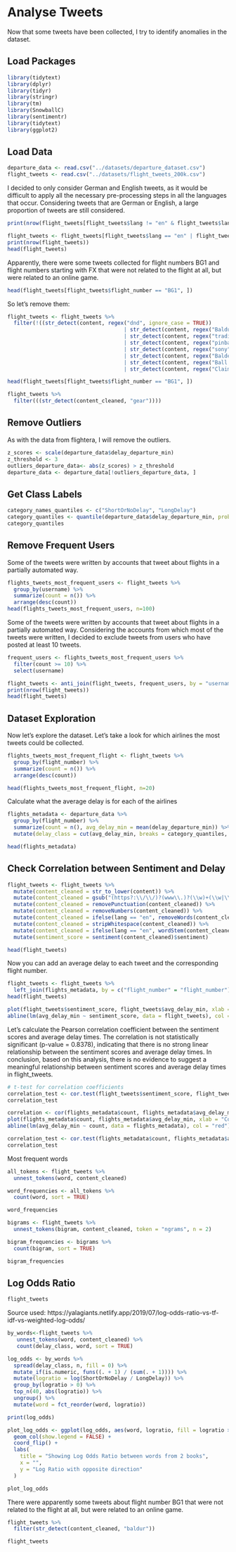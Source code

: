 # Analyse Tweets

Now that some tweets have been collected, I try to identify anomalies in the dataset.

## Load Packages

```r
library(tidytext)
library(dplyr)
library(tidyr)
library(stringr)
library(tm)
library(SnowballC)
library(sentimentr)
library(tidytext)
library(ggplot2)
```

## Load Data

```r
departure_data <- read.csv("../datasets/departure_dataset.csv")
flight_tweets <- read.csv("../datasets/flight_tweets_200k.csv")
```

I decided to only consider German and English tweets, as it would be difficult to apply all the necessary pre-processing steps in all the languages that occur. Considering tweets that are German or English, a large proportion of tweets are still considered.

```r
print(nrow(flight_tweets[flight_tweets$lang != "en" & flight_tweets$lang != "de",]))
```

```r
flight_tweets <- flight_tweets[flight_tweets$lang == "en" | flight_tweets$lang == "de",]
print(nrow(flight_tweets))
head(flight_tweets)
```

Apparently, there were some tweets collected for flight numbers BG1 and flight numbers starting with FX that were not related to the flight at all, but were related to an online game.

```r
head(flight_tweets[flight_tweets$flight_number == "BG1", ])
```

So let's remove them:

```r
flight_tweets <- flight_tweets %>%
  filter(!((str_detect(content, regex("dnd", ignore_case = TRUE)) 
                                     | str_detect(content, regex("Baldur", ignore_case = TRUE))
                                     | str_detect(content, regex("trading", ignore_case = TRUE))
                                     | str_detect(content, regex("pinball", ignore_case = TRUE))
                                     | str_detect(content, regex("sony", ignore_case = TRUE))            
                                     | str_detect(content, regex("Balder", ignore_case = TRUE))
                                     | str_detect(content, regex("Ball that started it all!", ignore_case = TRUE))
                                     | str_detect(content, regex("Claim FREE", ignore_case = TRUE)))))

head(flight_tweets[flight_tweets$flight_number == "BG1", ])
```

```r
flight_tweets %>%
  filter(((str_detect(content_cleaned, "gear"))))
```


## Remove Outliers

As with the data from flightera, I will remove the outliers.

```r
z_scores <- scale(departure_data$delay_departure_min)
z_threshold <- 3
outliers_departure_data<- abs(z_scores) > z_threshold
departure_data <- departure_data[!outliers_departure_data, ]
```

## Get Class Labels

```r
category_names_quantiles <- c("ShortOrNoDelay", "LongDelay")
category_quantiles <- quantile(departure_data$delay_departure_min, probs = c(0.0, 0.5, 1.0))
category_quantiles
```

## Remove Frequent Users

Some of the tweets were written by accounts that tweet about flights in a partially automated way.

```r
flights_tweets_most_frequent_users <- flight_tweets %>%
  group_by(username) %>%
  summarize(count = n()) %>%
  arrange(desc(count))
head(flights_tweets_most_frequent_users, n=100)
```

Some of the tweets were written by accounts that tweet about flights in a partially automated way. 
Considering the accounts from which most of the tweets were written, I decided to exclude tweets from users who have posted at least 10 tweets.

```r
frequent_users <- flights_tweets_most_frequent_users %>% 
  filter(count >= 10) %>% 
  select(username)

flight_tweets <- anti_join(flight_tweets, frequent_users, by = "username")
print(nrow(flight_tweets))
head(flight_tweets)
```

## Dataset Exploration

Now let's explore the dataset. Let's take a look for which airlines the most tweets could be collected.

```r
flights_tweets_most_frequent_flight <- flight_tweets %>%
  group_by(flight_number) %>%
  summarize(count = n()) %>%
  arrange(desc(count))

head(flights_tweets_most_frequent_flight, n=20)
```

Calculate what the average delay is for each of the airlines

```r
flights_metadata <- departure_data %>%
  group_by(flight_number) %>%
  summarize(count = n(), avg_delay_min = mean(delay_departure_min)) %>%
  mutate(delay_class = cut(avg_delay_min, breaks = category_quantiles, labels = category_names_quantiles, include.lowest = TRUE))

head(flights_metadata)
```
## Check Correlation between Sentiment and Delay

```r
flight_tweets <- flight_tweets %>%
  mutate(content_cleaned = str_to_lower(content)) %>%
  mutate(content_cleaned = gsub("(https?:\\/\\/)?(www\\.)?(\\w)+(\\w|\\.|\\/)*\\.(\\w)+(\\w|\\.|\\/|\\?|\\=|\\&)*", "", content_cleaned)) %>%
  mutate(content_cleaned = removePunctuation(content_cleaned)) %>%
  mutate(content_cleaned = removeNumbers(content_cleaned)) %>%
  mutate(content_cleaned = ifelse(lang == "en", removeWords(content_cleaned, stopwords("en")), removeWords(content_cleaned, stopwords("de")))) %>%
  mutate(content_cleaned = stripWhitespace(content_cleaned)) %>%
  mutate(content_cleaned = ifelse(lang == "en", wordStem(content_cleaned, language = "english"), wordStem(content_cleaned, language = "german"))) %>%
  mutate(sentiment_score = sentiment(content_cleaned)$sentiment)

head(flight_tweets)
```

Now you can add an average delay to each tweet and the corresponding flight number.

```r
flight_tweets <- flight_tweets %>%
  left_join(flights_metadata, by = c("flight_number" = "flight_number"))
head(flight_tweets)
```

```r
plot(flight_tweets$sentiment_score, flight_tweets$avg_delay_min, xlab = "Sentiment Score", ylab = "Average Delay (minutes)", main = "Scatter Plot of Sentiment Score vs. Average Delay")
abline(lm(avg_delay_min ~ sentiment_score, data = flight_tweets), col = "red")
```

Let's calculate the Pearson correlation coefficient between the sentiment scores and average delay times. The correlation is not statistically significant (p-value = 0.8378), indicating that there is no strong linear relationship between the sentiment scores and average delay times. In conclusion, based on this analysis, there is no evidence to suggest a meaningful relationship between sentiment scores and average delay times in flight_tweets.

```r
# t-test for correlation coefficients
correlation_test <- cor.test(flight_tweets$sentiment_score, flight_tweets$avg_delay_min, method = "pearson")
correlation_test
```

```r
correlation <- cor(flights_metadata$count, flights_metadata$avg_delay_min, use = "complete.obs", method = "pearson")
plot(flights_metadata$count, flights_metadata$avg_delay_min, xlab = "Count", ylab = "Average Delay (minutes)", main = "Count vs. Average Delay")
abline(lm(avg_delay_min ~ count, data = flights_metadata), col = "red")
```

```r
correlation_test <- cor.test(flights_metadata$count, flights_metadata$avg_delay_min, method = "pearson")
correlation_test
```


Most frequent words

```r
all_tokens <- flight_tweets %>%
  unnest_tokens(word, content_cleaned)

word_frequencies <- all_tokens %>%
  count(word, sort = TRUE)

word_frequencies
```

```r
bigrams <- flight_tweets %>%
  unnest_tokens(bigram, content_cleaned, token = "ngrams", n = 2)

bigram_frequencies <- bigrams %>%
  count(bigram, sort = TRUE)

bigram_frequencies
```
## Log Odds Ratio

```r
flight_tweets
```

Source used: https://yalagiants.netlify.app/2019/07/log-odds-ratio-vs-tf-idf-vs-weighted-log-odds/ 

```r
by_words<-flight_tweets %>% 
   unnest_tokens(word, content_cleaned) %>% 
   count(delay_class, word, sort = TRUE)

log_odds <- by_words %>%
  spread(delay_class, n, fill = 0) %>%
  mutate_if(is.numeric, funs((. + 1) / (sum(. + 1)))) %>%
  mutate(logratio = log(ShortOrNoDelay / LongDelay)) %>%
  group_by(logratio > 0) %>%
  top_n(40, abs(logratio)) %>%
  ungroup() %>%
  mutate(word = fct_reorder(word, logratio))

print(log_odds)

plot_log_odds <- ggplot(log_odds, aes(word, logratio, fill = logratio > 0)) +
  geom_col(show.legend = FALSE) +
  coord_flip() +
  labs(
    title = "Showing Log Odds Ratio between words from 2 books",
    x = "",
    y = "Log Ratio with opposite direction"
  )

plot_log_odds 
```
There were apparently some tweets about flight number BG1 that were not related to the flight at all, but were related to an online game.

```r
flight_tweets %>%
  filter(str_detect(content_cleaned, "baldur"))
```

```r
flight_tweets
```

